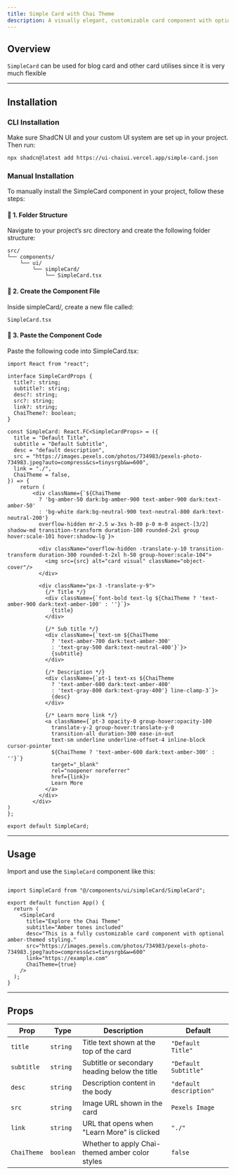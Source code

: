 ```yaml
---
title: Simple Card with Chai Theme
description: A visually elegant, customizable card component with optional Chai theme support.
---
```



## Overview

`SimpleCard` can be used for blog card and other card utilises since it is very much flexible

<ComponentPreview code={SimpleCardCode}>
  <ShowSimpleCard />
</ComponentPreview>

---

## Installation

### CLI Installation

Make sure ShadCN UI and your custom UI system are set up in your project. Then run:

```bash
npx shadcn@latest add https://ui-chaiui.vercel.app/simple-card.json
```

### Manual Installation

To manually install the SimpleCard component in your project, follow these steps:

#### 📁 1. Folder Structure

Navigate to your project’s src directory and create the following folder structure:
```
src/
└── components/
    └── ui/
        └── simpleCard/
            └── SimpleCard.tsx
```

#### 🧩 2. Create the Component File

Inside simpleCard/, create a new file called:
```
SimpleCard.tsx
```

#### 🧾 3. Paste the Component Code

Paste the following code into SimpleCard.tsx:
```tsx
import React from "react";

interface SimpleCardProps {
  title?: string;
  subtitle?: string;
  desc?: string;
  src?: string;
  link?: string;
  ChaiTheme?: boolean;
}

const SimpleCard: React.FC<SimpleCardProps> = ({
  title = "Default Title",
  subtitle = "Default Subtitle",
  desc = "default description",
  src = "https://images.pexels.com/photos/734983/pexels-photo-734983.jpeg?auto=compress&cs=tinysrgb&w=600",
  link = "./",
  ChaiTheme = false,
}) => {
    return (
        <div className={`${ChaiTheme 
          ? 'bg-amber-50 dark:bg-amber-900 text-amber-900 dark:text-amber-50' 
          : 'bg-white dark:bg-neutral-900 text-neutral-800 dark:text-neutral-200'}
          overflow-hidden mr-2.5 w-3xs h-80 p-0 m-0 aspect-[3/2] shadow-md transition-transform duration-100 rounded-2xl group hover:scale-101 hover:shadow-lg`}>
          
          <div className="overflow-hidden -translate-y-10 transition-transform duration-300 rounded-t-2xl h-50 group-hover:scale-104">
            <img src={src} alt="card visual" className="object-cover"/>
          </div>
          
          <div className="px-3 -translate-y-9">
            {/* Title */}
            <div className={`font-bold text-lg ${ChaiTheme ? 'text-amber-900 dark:text-amber-100' : ''}`}>
              {title}
            </div>
            
            {/* Sub title */}
            <div className={`text-sm ${ChaiTheme 
              ? 'text-amber-700 dark:text-amber-300' 
              : 'text-gray-500 dark:text-neutral-400'}`}>
              {subtitle}
            </div> 
            
            {/* Description */}
            <div className={`pt-1 text-xs ${ChaiTheme 
              ? 'text-amber-600 dark:text-amber-400' 
              : 'text-gray-800 dark:text-gray-400'} line-clamp-3`}>
              {desc}
            </div>
            
            {/* Learn more link */}
            <a className={`pt-3 opacity-0 group-hover:opacity-100   
              translate-y-2 group-hover:translate-y-0
              transition-all duration-300 ease-in-out 
              text-sm underline underline-offset-4 inline-block cursor-pointer
              ${ChaiTheme ? 'text-amber-600 dark:text-amber-300' : ''}`}
              target="_blank" 
              rel="noopener noreferrer"
              href={link}>
              Learn More
            </a>
          </div>
        </div>
)
};

export default SimpleCard;

```
---

## Usage
Import and use the `SimpleCard` component like this:

```tsx

import SimpleCard from "@/components/ui/simpleCard/SimpleCard";

export default function App() {
  return (
    <SimpleCard
      title="Explore the Chai Theme"
      subtitle="Amber tones included"
      desc="This is a fully customizable card component with optional amber-themed styling."
      src="https://images.pexels.com/photos/734983/pexels-photo-734983.jpeg?auto=compress&cs=tinysrgb&w=600"
      link="https://example.com"
      ChaiTheme={true}
    />
  );
}

```
---
## Props

| **Prop**     | **Type**    | **Description**                                      | **Default**                                                  |
|--------------|-------------|------------------------------------------------------|--------------------------------------------------------------|
| `title`      | `string`    | Title text shown at the top of the card              | `"Default Title"`                                            |
| `subtitle`   | `string`    | Subtitle or secondary heading below the title        | `"Default Subtitle"`                                         |
| `desc`       | `string`    | Description content in the body                      | `"default description"`                                      |
| `src`        | `string`    | Image URL shown in the card                          | `Pexels Image` |
| `link`       | `string`    | URL that opens when "Learn More" is clicked          | `"./"`                                                       |
| `ChaiTheme`  | `boolean`   | Whether to apply Chai-themed amber color styles      | `false`                                                      |
